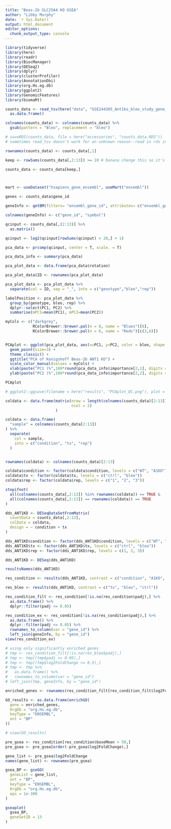 ```yaml
---
title: "Beas-2b SLC25A4 KO GSEA"
author: "Libby Murphy"
date: `r Sys.Date()`
output: html_document
editor_options: 
  chunk_output_type: console
---
```


```r
library(tidyverse)
library(here)
library(readr)
library(BiocManager)
library(DESeq2)
library(dplyr)
library(clusterProfiler)
library(AnnotationDbi)
library(org.Hs.eg.db)
library(ggplot2)
library(GenomicFeatures)
library(biomaRt)
```

```r
counts_data <- read_tsv(here("data", "GSE244305_Ant1ko_bleo_study_gene_count.txt")) %>%
  as.data.frame()

colnames(counts_data) <- colnames(counts_data) %>%
  gsub(pattern = "Bleo", replacement = "bleo")

# saveRDS(counts_data, file = here("accessories", "counts_data.RDS"))
# sometimes read_tsv doesn't work for an unknown reason--read in rds instead if needed

rownames(counts_data) <- counts_data[,1]

keep <- rowSums(counts_data[,2:13]) >= 10 # banana change this so it's filtering before building deseq object

counts_data <- counts_data[keep,]



mart <- useDataset("hsapiens_gene_ensembl", useMart("ensembl"))

genes <- counts_data$gene_id

geneInfo <- getBM(filters= "ensembl_gene_id", attributes= c("ensembl_gene_id","hgnc_symbol"),values=genes,mart= mart)

colnames(geneInfo) <- c("gene_id", "symbol")
```

```r
qcinput <- counts_data[,(2:13)] %>% 
  as.matrix()

qcinput <- log2(qcinput[rowSums(qcinput) > 20,] + 1)

pca_data <- prcomp(qcinput, center = T, scale. = T) 

pca_data_info <- summary(pca_data) 

pca_plot_data <- data.frame(pca_data$rotation) 

pca_plot_data$ID <- rownames(pca_plot_data)

pca_plot_data <- pca_plot_data %>% 
  separate(col = ID, sep = "_", into = c("genotype","bleo","rep"))

labelPosition <- pca_plot_data %>% 
  group_by(genotype, bleo, rep) %>% 
  dplyr::select(PC1, PC2) %>% 
  summarise(mPC1=mean(PC1), mPC2=mean(PC2))

myCols <- c("darkgrey",
            RColorBrewer::brewer.pal(n = 8, name = "Blues")[6],
            RColorBrewer::brewer.pal(n = 6, name = "Reds")[c(3,6)])


PCAplot <- ggplot(pca_plot_data, aes(x=PC1, y=PC2, color = bleo, shape = genotype)) +
  geom_point(size=3) + 
  theme_classic() +
  ggtitle("PCA of Konigshoff Beas-2b ANT1 KO") +
  scale_color_manual(values = myCols) +
  xlab(paste("PC1 (%",100*round(pca_data_info$importance[2,1], digits = 3),")", sep = "")) +
  ylab(paste("PC2 (%",100*round(pca_data_info$importance[2,2], digits = 3),")", sep = "")) 

PCAplot

# ggplot2::ggsave(filename = here("results", "PCAplot_QC.png"), plot = PCAplot, device = "png")
```

```r
coldata <- data.frame(matrix(nrow = length(colnames(counts_data)[2:13]),
                             ncol = 2)
                      )

coldata <- data.frame(
  "sample" = colnames(counts_data[2:13])
) %>%
  separate(
    col = sample, 
    into = c("condition", "tx", "rep")
  )


rownames(coldata) <- colnames(counts_data)[2:13]

coldata$condition <- factor(coldata$condition, levels = c("WT", "A1KO"))
coldata$tx <- factor(coldata$tx, levels = c("ctrl", "bleo"))
coldata$rep <- factor(coldata$rep, levels = c("1", "2", "3"))

stopifnot(
  all(colnames(counts_data[,2:13]) %in% rownames(coldata)) == TRUE & 
  all(colnames(counts_data[,2:13]) == rownames(coldata)) == TRUE
)
```

``` r
dds_ANT1KD <- DESeqDataSetFromMatrix(
  countData = counts_data[,2:13],
  colData = coldata,
  design = ~ condition + tx 
)

dds_ANT1KD$condition <- factor(dds_ANT1KD$condition, levels = c("WT", "A1KO"))
dds_ANT1KD$tx <- factor(dds_ANT1KD$tx, levels = c("ctrl", "bleo"))
dds_ANT1KD$rep <- factor(dds_ANT1KD$rep, levels = c(1, 2, 3))

dds_ANT1KD <- DESeq(dds_ANT1KD)

resultsNames(dds_ANT1KD)

res_condition <- results(dds_ANT1KD, contrast = c("condition", "A1KO", "WT"))

res_bleo <- results(dds_ANT1KD, contrast = c("tx", "bleo", "ctrl"))
```

```r
res_condition_filt <- res_condition[!is.na(res_condition$padj),] %>%
  as.data.frame() %>%
  dplyr::filter(padj <= 0.05) 

res_condition_ex <- res_condition[!is.na(res_condition$padj),] %>%
  as.data.frame() %>%
  dplyr::filter(padj <= 0.05) %>%
  rownames_to_column(var = "gene_id") %>%
  left_join(geneInfo, by = "gene_id")
view(res_condition_ex)
```

```r
# using only significantly enriched genes
# tmp <- res_condition_filt[!is.na(res_bleo$padj),]
# tmp <- tmp[(tmp$padj <= 0.05),]
# tmp <- tmp[(tmp$log2FoldChange >= 0.5),]
# tmp <- tmp %>%
#   as.data.frame() %>%
#   rownames_to_column(var = "gene_id")
# left_join(tmp, geneInfo, by = "gene_id")

enriched_genes <- rownames(res_condition_filt[res_condition_filt$log2FoldChange >= 0.5,])

GO_results <- as.data.frame(enrichGO(
  gene = enriched_genes,
  OrgDb = "org.Hs.eg.db",
  keyType = "ENSEMBL",
  ont = "BP"
))

# view(GO_results)
```

```r
pre_gsea <- res_condition[res_condition$baseMean > 50,]
pre_gsea <- pre_gsea[order(-pre_gsea$log2FoldChange),]

gene_list <- pre_gsea$log2FoldChange
names(gene_list) <- rownames(pre_gsea)

gsea_BP <- gseGO(
  geneList = gene_list,
  ont = "BP",
  keyType = "ENSEMBL",
  OrgDb = "org.Hs.eg.db",
  eps = 1e-300
)

gseaplot(
  gsea_BP, 
  geneSetID = 13
)
```
